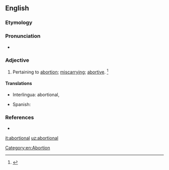 ==English==

===Etymology===
{{suffix|abortion|al|lang=en}}

===Pronunciation===
* {{a|US}} {{IPA|/əˈbɔɹ.ʃn̩.l̩/|lang=en}}

===Adjective===
{{en-adj}}
# {{context|rare|lang=en}} Pertaining to [[abortion]]; [[miscarrying]]; [[abortive]]. {{defdate|First attested in the mid 19<sup>th</sup> century.}}<ref name=SOED>{{R:SOED5|page=7}}</ref>

====Translations====
{{trans-top|pertaining to abortion}}
* Interlingua: abortional, {{t|ia|abortive}}
{{trans-mid}}
* Spanish: {{t+|es|abortivo}}
{{trans-bottom}}

===References===
<references/>
* {{R:Webster 1913}}

[[Category:en:Abortion]]

[[it:abortional]]
[[uz:abortional]]